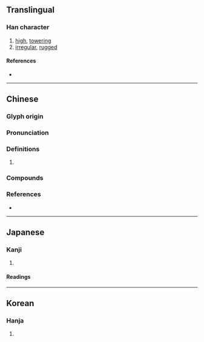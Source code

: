 {{also|嵳}}
{{character info/new}}
==Translingual==

===Han character===
{{Han char|rn=46|rad=山|as=10|sn=13|four=28711|canj=UTQM|ids=⿰山差}}

# [[high]], [[towering]]
# [[irregular]], [[rugged]]

====References====
* {{Han ref|kx=0317.420|dkj=08363|dj=0618.100|hdz=10788.190|uh=5D6F|ud=23919|bh=B744|bd=46916}}

----

==Chinese==
{{zh-forms}}

===Glyph origin===
{{Han etym}}

===Pronunciation===
{{zh-pron
|m=cuó
|c=co1,co4
|mc=y
|oc=y
|cat=
}}

===Definitions===
{{zh-hanzi}}

# {{zh-only|嵯峨}}

===Compounds===
{{zh-der|嵾嵯|嵯峨}}

===References===
* {{R:yue:mfccd}}

----

==Japanese==

===Kanji===
{{ja-kanji|grade=|rs=山10}}

# {{rfdef|ja|sort=山10}}

====Readings====
{{ja-readings
|on=さ, し
|kun=けわ-し.い, たか-い
}}

----

==Korean==

===Hanja===
{{ko-hanja|hangeul=[[차]], [[치]]|rv=cha, chi|mr=ch'a, ch'i}}

# {{rfdef|ko|sort=山10}}